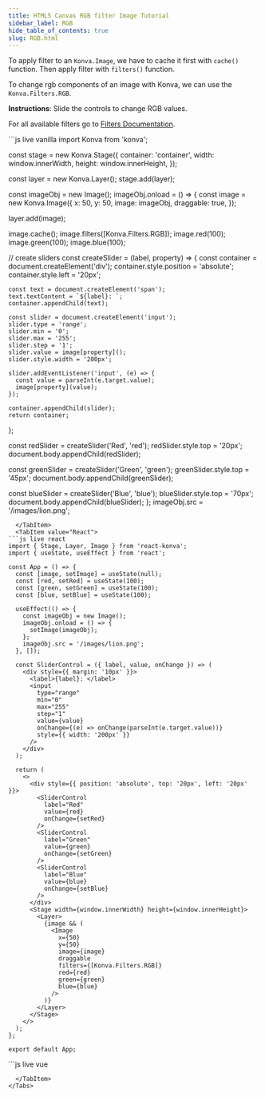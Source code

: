 ```yaml
---
title: HTML5 Canvas RGB filter Image Tutorial
sidebar_label: RGB
hide_table_of_contents: true
slug: RGB.html
---
```


To apply filter to an `Konva.Image`, we have to cache it first with `cache()`
function. Then apply filter with `filters()` function.

To change rgb components of an image with Konva, we can use the `Konva.Filters.RGB`.

**Instructions**: Slide the controls to change RGB values.

For all available filters go to [Filters Documentation](/api/Konva.Filters.html).


<Tabs>
  <TabItem value="Vanilla" default>
```js live vanilla
import Konva from 'konva';

const stage = new Konva.Stage({
  container: 'container',
  width: window.innerWidth,
  height: window.innerHeight,
});

const layer = new Konva.Layer();
stage.add(layer);

const imageObj = new Image();
imageObj.onload = () => {
  const image = new Konva.Image({
    x: 50,
    y: 50,
    image: imageObj,
    draggable: true,
  });

  layer.add(image);

  image.cache();
  image.filters([Konva.Filters.RGB]);
  image.red(100);
  image.green(100);
  image.blue(100);

  // create sliders
  const createSlider = (label, property) => {
    const container = document.createElement('div');
    container.style.position = 'absolute';
    container.style.left = '20px';
    
    const text = document.createElement('span');
    text.textContent = `${label}: `;
    container.appendChild(text);
    
    const slider = document.createElement('input');
    slider.type = 'range';
    slider.min = '0';
    slider.max = '255';
    slider.step = '1';
    slider.value = image[property]();
    slider.style.width = '200px';
    
    slider.addEventListener('input', (e) => {
      const value = parseInt(e.target.value);
      image[property](value);
    });
    
    container.appendChild(slider);
    return container;
  };

  const redSlider = createSlider('Red', 'red');
  redSlider.style.top = '20px';
  document.body.appendChild(redSlider);

  const greenSlider = createSlider('Green', 'green');
  greenSlider.style.top = '45px';
  document.body.appendChild(greenSlider);

  const blueSlider = createSlider('Blue', 'blue');
  blueSlider.style.top = '70px';
  document.body.appendChild(blueSlider);
};
imageObj.src = '/images/lion.png';
```
  </TabItem>
  <TabItem value="React">
```js live react
import { Stage, Layer, Image } from 'react-konva';
import { useState, useEffect } from 'react';

const App = () => {
  const [image, setImage] = useState(null);
  const [red, setRed] = useState(100);
  const [green, setGreen] = useState(100);
  const [blue, setBlue] = useState(100);

  useEffect(() => {
    const imageObj = new Image();
    imageObj.onload = () => {
      setImage(imageObj);
    };
    imageObj.src = '/images/lion.png';
  }, []);

  const SliderControl = ({ label, value, onChange }) => (
    <div style={{ margin: '10px' }}>
      <label>{label}: </label>
      <input
        type="range"
        min="0"
        max="255"
        step="1"
        value={value}
        onChange={(e) => onChange(parseInt(e.target.value))}
        style={{ width: '200px' }}
      />
    </div>
  );

  return (
    <>
      <div style={{ position: 'absolute', top: '20px', left: '20px' }}>
        <SliderControl
          label="Red"
          value={red}
          onChange={setRed}
        />
        <SliderControl
          label="Green"
          value={green}
          onChange={setGreen}
        />
        <SliderControl
          label="Blue"
          value={blue}
          onChange={setBlue}
        />
      </div>
      <Stage width={window.innerWidth} height={window.innerHeight}>
        <Layer>
          {image && (
            <Image
              x={50}
              y={50}
              image={image}
              draggable
              filters={[Konva.Filters.RGB]}
              red={red}
              green={green}
              blue={blue}
            />
          )}
        </Layer>
      </Stage>
    </>
  );
};

export default App;
```
  </TabItem>
  <TabItem value="Vue">
```js live vue
<template>
  <div>
    <div style="position: absolute; top: 20px; left: 20px">
      <div v-for="control in controls" :key="control.label" style="margin: 10px">
        <label>{{ control.label }}: </label>
        <input
          type="range"
          min="0"
          max="255"
          step="1"
          :value="control.value"
          @input="(e) => updateValue(control.prop, parseInt(e.target.value))"
          style="width: 200px"
        />
      </div>
    </div>
    <v-stage :config="stageSize">
      <v-layer>
        <v-image
          v-if="image"
          :config="{
            x: 50,
            y: 50,
            image: image,
            draggable: true,
            filters: [Konva.Filters.RGB],
            red: rgbValues.red,
            green: rgbValues.green,
            blue: rgbValues.blue,
          }"
        />
      </v-layer>
    </v-stage>
  </div>
</template>

<script setup>
import { ref, computed } from 'vue';

const stageSize = {
  width: window.innerWidth,
  height: window.innerHeight,
};

const image = ref(null);
const rgbValues = ref({
  red: 100,
  green: 100,
  blue: 100,
});

const controls = computed(() => [
  { label: 'Red', prop: 'red', value: rgbValues.value.red },
  { label: 'Green', prop: 'green', value: rgbValues.value.green },
  { label: 'Blue', prop: 'blue', value: rgbValues.value.blue },
]);

const updateValue = (prop, value) => {
  rgbValues.value[prop] = value;
};

onMounted(() => {
  const imageObj = new Image();
  imageObj.onload = () => {
    image.value = imageObj;
  };
  imageObj.src = '/images/lion.png';
});
</script>
```
  </TabItem>
</Tabs>
